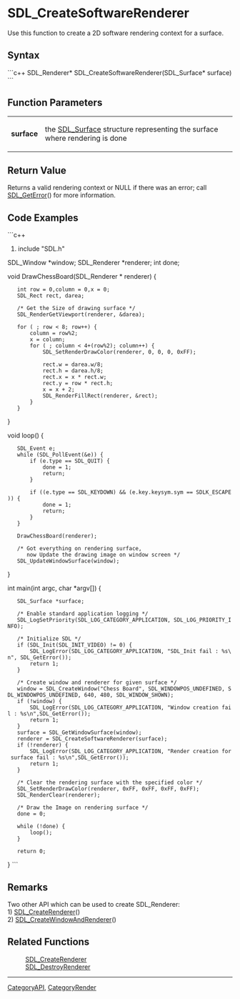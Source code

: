 <!-- pragma section-numbers off -->
<!-- pragma camelcase off -->

= SDL_CreateSoftwareRenderer =
Use this function to create a 2D software rendering context for a surface.


== Syntax ==
```c++
SDL_Renderer* SDL_CreateSoftwareRenderer(SDL_Surface* surface)
```

== Function Parameters ==
{|
|'''surface'''
|the [[SDL_Surface]] structure representing the surface where rendering is done
|}

== Return Value ==
Returns a valid rendering context or NULL if there was an error; call [[SDL_GetError]]() for more information.

== Code Examples ==
```c++
#include "SDL.h"

SDL_Window *window;
SDL_Renderer *renderer;
int done;

void
DrawChessBoard(SDL_Renderer * renderer)
{
	int row = 0,column = 0,x = 0;
	SDL_Rect rect, darea;

	/* Get the Size of drawing surface */
	SDL_RenderGetViewport(renderer, &darea);

	for ( ; row < 8; row++) {
		column = row%2;
		x = column;
		for ( ; column < 4+(row%2); column++) {
			SDL_SetRenderDrawColor(renderer, 0, 0, 0, 0xFF);

			rect.w = darea.w/8;
			rect.h = darea.h/8;
			rect.x = x * rect.w;
			rect.y = row * rect.h;
			x = x + 2;
			SDL_RenderFillRect(renderer, &rect);
		}
	}
}

void
loop()
{
	SDL_Event e;
	while (SDL_PollEvent(&e)) {
		if (e.type == SDL_QUIT) {
			done = 1;
			return;
		}

		if ((e.type == SDL_KEYDOWN) && (e.key.keysym.sym == SDLK_ESCAPE)) {
			done = 1;
			return;
		}
	}

	DrawChessBoard(renderer);

	/* Got everything on rendering surface,
	   now Update the drawing image on window screen */
	SDL_UpdateWindowSurface(window);
}

int
main(int argc, char *argv[])
{
	SDL_Surface *surface;

	/* Enable standard application logging */
	SDL_LogSetPriority(SDL_LOG_CATEGORY_APPLICATION, SDL_LOG_PRIORITY_INFO);

	/* Initialize SDL */
	if (SDL_Init(SDL_INIT_VIDEO) != 0) {
		SDL_LogError(SDL_LOG_CATEGORY_APPLICATION, "SDL_Init fail : %s\n", SDL_GetError());
		return 1;
	}


	/* Create window and renderer for given surface */
	window = SDL_CreateWindow("Chess Board", SDL_WINDOWPOS_UNDEFINED, SDL_WINDOWPOS_UNDEFINED, 640, 480, SDL_WINDOW_SHOWN);
	if (!window) {
		SDL_LogError(SDL_LOG_CATEGORY_APPLICATION, "Window creation fail : %s\n",SDL_GetError());
		return 1;
	}
	surface = SDL_GetWindowSurface(window);
	renderer = SDL_CreateSoftwareRenderer(surface);
	if (!renderer) {
		SDL_LogError(SDL_LOG_CATEGORY_APPLICATION, "Render creation for surface fail : %s\n",SDL_GetError());
		return 1;
	}

	/* Clear the rendering surface with the specified color */
	SDL_SetRenderDrawColor(renderer, 0xFF, 0xFF, 0xFF, 0xFF);
	SDL_RenderClear(renderer);


	/* Draw the Image on rendering surface */
	done = 0;

	while (!done) {
		loop();
	}

	return 0;
}
```

== Remarks ==
Two other API which can be used to create SDL_Renderer:<br/>1) [[SDL_CreateRenderer]]()<br/>2) [[SDL_CreateWindowAndRenderer]]()

== Related Functions ==
:[[SDL_CreateRenderer]]
:[[SDL_DestroyRenderer]]

----
[[CategoryAPI]], [[CategoryRender]]

